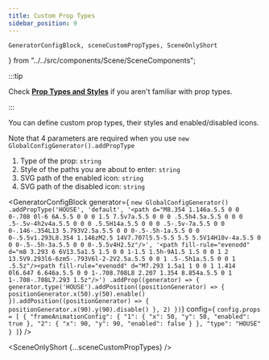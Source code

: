 ```yaml
---
title: Custom Prop Types
sidebar_position: 9
---
```


    GeneratorConfigBlock, sceneCustomPropTypes, SceneOnlyShort
} from "../../src/components/Scene/SceneComponents";


:::tip

Check **[Prop Types and Styles](../prop-config/type-style)** if you aren't familiar with prop types.

:::

You can define custom prop types, their styles and enabled/disabled icons.

Note that 4 parameters are required when you use `new GlobalConfigGenerator().addPropType`

1. Type of the prop: `string`
2. Style of the paths you are about to enter: `string`
3. SVG path of the enabled icon: `string`
4. SVG path of the disabled icon: `string`

<GeneratorConfigBlock
    generator={
`new GlobalConfigGenerator()
    .addPropType('HOUSE', 'default',
        '<path d="M8.354 1.146a.5.5 0 0 0-.708 0l-6 6A.5.5 0 0 0 1.5 7.5v7a.5.5 0 0 0 .5.5h4.5a.5.5 0 0 0 .5-.5v-4h2v4a.5.5 0 0 0 .5.5H14a.5.5 0 0 0 .5-.5v-7a.5.5 0 0 0-.146-.354L13 5.793V2.5a.5.5 0 0 0-.5-.5h-1a.5.5 0 0 0-.5.5v1.293L8.354 1.146zM2.5 14V7.707l5.5-5.5 5.5 5.5V14H10v-4a.5.5 0 0 0-.5-.5h-3a.5.5 0 0 0-.5.5v4H2.5z"/>',
        '<path fill-rule="evenodd" d="m8 3.293 6 6V13.5a1.5 1.5 0 0 1-1.5 1.5h-9A1.5 1.5 0 0 1 2 13.5V9.293l6-6zm5-.793V6l-2-2V2.5a.5.5 0 0 1 .5-.5h1a.5.5 0 0 1 .5.5z"/><path fill-rule="evenodd" d="M7.293 1.5a1 1 0 0 1 1.414 0l6.647 6.646a.5.5 0 0 1-.708.708L8 2.207 1.354 8.854a.5.5 0 1 1-.708-.708L7.293 1.5z"/>')
    .addProp((generator) => {
        generator.type('HOUSE').addPosition((positionGenerator) => {
            positionGenerator.x(50).y(50).enable()
        }).addPosition((positionGenerator) => {
            positionGenerator.x(90).y(90).disable()
        }, 2)
    })`}
    config={
        `config.props = [
      {
        "frameAnimationConfig": {
          "1": {
            "x": 50,
            "y": 50,
            "enabled": true
          },
          "2": {
            "x": 90,
            "y": 90,
            "enabled": false
          }
        },
        "type": "HOUSE"
      }
    ]`} />

<SceneOnlyShort {...sceneCustomPropTypes} />
